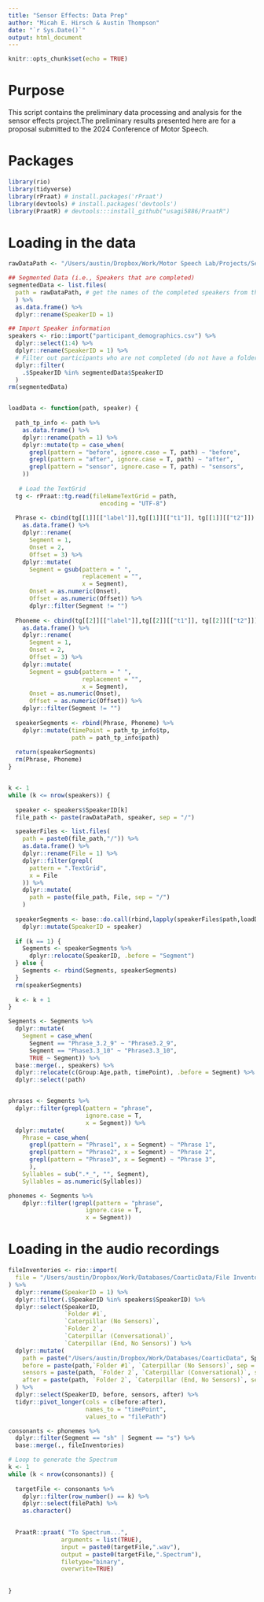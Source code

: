 ```yaml
---
title: "Sensor Effects: Data Prep"
author: "Micah E. Hirsch & Austin Thompson"
date: "`r Sys.Date()`"
output: html_document
---
```


```r
knitr::opts_chunk$set(echo = TRUE)
```

# Purpose

This script contains the preliminary data processing and analysis for the sensor effects project.The preliminary results presented here are for a proposal submitted to the 2024 Conference of Motor Speech.

# Packages
```r
library(rio)
library(tidyverse)
library(rPraat) # install.packages('rPraat')
library(devtools) # install.packages('devtools')
library(PraatR) # devtools:::install_github("usagi5886/PraatR")
```

# Loading in the data
```r

rawDataPath <- "/Users/austin/Dropbox/Work/Motor Speech Lab/Projects/Sensor Effects Project/Raw Data"

## Segmented Data (i.e., Speakers that are completed)
segmentedData <- list.files(
  path = rawDataPath, # get the names of the completed speakers from the files
  ) %>%
  as.data.frame() %>%
  dplyr::rename(SpeakerID = 1)

## Import Speaker information
speakers <- rio::import("participant_demographics.csv") %>%
  dplyr::select(1:4) %>%
  dplyr::rename(SpeakerID = 1) %>%
  # Filter out participants who are not completed (do not have a folder in Dropbox)
  dplyr::filter(
    .$SpeakerID %in% segmentedData$SpeakerID
  ) 
rm(segmentedData)


loadData <- function(path, speaker) {
  
  path_tp_info <- path %>%
    as.data.frame() %>%
    dplyr::rename(path = 1) %>%
    dplyr::mutate(tp = case_when(
      grepl(pattern = "before", ignore.case = T, path) ~ "before",
      grepl(pattern = "after", ignore.case = T, path) ~ "after",
      grepl(pattern = "sensor", ignore.case = T, path) ~ "sensors",
    ))
  
   # Load the TextGrid
  tg <- rPraat::tg.read(fileNameTextGrid = path,
                          encoding = "UTF-8")
  
  Phrase <- cbind(tg[[1]][["label"]],tg[[1]][["t1"]], tg[[1]][["t2"]]) %>%
    as.data.frame() %>%
    dplyr::rename(
      Segment = 1,
      Onset = 2,
      Offset = 3) %>%
    dplyr::mutate(
      Segment = gsub(pattern = " ",
                     replacement = "",
                     x = Segment),
      Onset = as.numeric(Onset),
      Offset = as.numeric(Offset)) %>%
      dplyr::filter(Segment != "")
  
  Phoneme <- cbind(tg[[2]][["label"]],tg[[2]][["t1"]], tg[[2]][["t2"]]) %>%
    as.data.frame() %>%
    dplyr::rename(
      Segment = 1,
      Onset = 2,
      Offset = 3) %>%
    dplyr::mutate(
      Segment = gsub(pattern = " ",
                     replacement = "",
                     x = Segment),
      Onset = as.numeric(Onset),
      Offset = as.numeric(Offset)) %>%
    dplyr::filter(Segment != "")
  
  speakerSegments <- rbind(Phrase, Phoneme) %>%
    dplyr::mutate(timePoint = path_tp_info$tp,
                  path = path_tp_info$path)
  
  return(speakerSegments)
  rm(Phrase, Phoneme)
}


k <- 1
while (k <= nrow(speakers)) {
  
  speaker <- speakers$SpeakerID[k]
  file_path <- paste(rawDataPath, speaker, sep = "/")

  speakerFiles <- list.files(
    path = paste0(file_path,"/")) %>%
    as.data.frame() %>%
    dplyr::rename(File = 1) %>%
    dplyr::filter(grepl(
      pattern = ".TextGrid",
      x = File
    )) %>%
    dplyr::mutate(
      path = paste(file_path, File, sep = "/")
    )
  
  speakerSegments <- base::do.call(rbind,lapply(speakerFiles$path,loadData, speaker = speaker)) %>%
    dplyr::mutate(SpeakerID = speaker)
  
  if (k == 1) {
    Segments <- speakerSegments %>%
      dplyr::relocate(SpeakerID, .before = "Segment")
  } else {
    Segments <- rbind(Segments, speakerSegments)
  }
  rm(speakerSegments)
  
  k <- k + 1
}

Segments <- Segments %>%
  dplyr::mutate(
    Segment = case_when(
      Segment == "Phrase_3.2_9" ~ "Phrase3.2_9",
      Segment == "Phase3.3_10" ~ "Phrase3.3_10",
      TRUE ~ Segment)) %>%
  base::merge(., speakers) %>%
  dplyr::relocate(c(Group:Age,path, timePoint), .before = Segment) %>%
  dplyr::select(!path)


phrases <- Segments %>%
  dplyr::filter(grepl(pattern = "phrase",
                      ignore.case = T,
                      x = Segment)) %>%
  dplyr::mutate(
    Phrase = case_when(
      grepl(pattern = "Phrase1", x = Segment) ~ "Phrase 1",
      grepl(pattern = "Phrase2", x = Segment) ~ "Phrase 2",
      grepl(pattern = "Phrase3", x = Segment) ~ "Phrase 3",
      ),
    Syllables = sub(".*_", "", Segment),
    Syllables = as.numeric(Syllables))

phonemes <- Segments %>%
    dplyr::filter(!grepl(pattern = "phrase",
                      ignore.case = T,
                      x = Segment))


```

# Loading in the audio recordings
```r
fileInventories <- rio::import(
  file = "/Users/austin/Dropbox/Work/Databases/CoarticData/File Inventories.xlsx"
) %>%
  dplyr::rename(SpeakerID = 1) %>%
  dplyr::filter(.$SpeakerID %in% speakers$SpeakerID) %>%
  dplyr::select(SpeakerID,
                `Folder #1`,
                `Caterpillar (No Sensors)`,
                `Folder 2`,
                `Caterpillar (Conversational)`,
                `Caterpillar (End, No Sensors)`) %>%
  dplyr::mutate(
    path = paste("/Users/austin/Dropbox/Work/Databases/CoarticData", SpeakerID, sep = "/"),
    before = paste(path,`Folder #1`, `Caterpillar (No Sensors)`, sep = "/"),
    sensors = paste(path, `Folder 2`, `Caterpillar (Conversational)`, sep = "/"),
    after = paste(path, `Folder 2`, `Caterpillar (End, No Sensors)`, sep = "/"),
  ) %>%
  dplyr::select(SpeakerID, before, sensors, after) %>%
  tidyr::pivot_longer(cols = c(before:after),
                      names_to = "timePoint",
                      values_to = "filePath")


```


```r
consonants <- phonemes %>%
  dplyr::filter(Segment == "sh" | Segment == "s") %>%
  base::merge(., fileInventories)

# Loop to generate the Spectrum
k <- 1
while (k < nrow(consonants)) {
  
  targetFile <- consonants %>%
    dplyr::filter(row_number() == k) %>%
    dplyr::select(filePath) %>%
    as.character()
  

  PraatR::praat( "To Spectrum...",
               arguments = list(TRUE),
               input = paste0(targetFile,".wav"),
               output = paste0(targetFile,".Spectrum"),
               filetype="binary",
               overwrite=TRUE)
  
  
}




```


